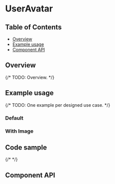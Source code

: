 
# UserAvatar

## Table of Contents

- [Overview](#overview)
- [Example usage](#example-usage)
- [Component API](#component-api)

## Overview

{/* TODO: Overview. */}

## Example usage

{/* TODO: One example per designed use case. */}

### Default

<Canvas>
  <Story of={UserAvatarStories.Default} />
</Canvas>

### With Image

<Canvas>
  <Story of={UserAvatarStories.WithImage} />
</Canvas>

## Code sample

{/* <CodesandboxLink exampleDirectory="UserAvatar" /> */}

## Component API

<ArgsTable />
